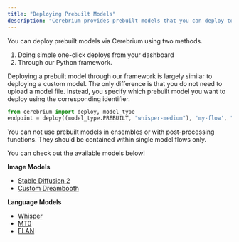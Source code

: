 ```yaml
---
title: "Deploying Prebuilt Models"
description: "Cerebrium provides prebuilt models that you can deploy to an API."
---
```


You can deploy prebuilt models via Cerebrium using two methods.
<ol>
<li>Doing simple one-click deploys from your dashboard</li>
<li> Through our Python framework. </li>
</ol>
Deploying a prebuilt model through our framework is largely similar to deploying a custom model. The only difference is that you do not need to upload a model file.
Instead, you specify which prebuilt model you want to deploy using the corresponding identifier.

```python Deploy a prebuilt Whisper Model
from cerebrium import deploy, model_type
endpoint = deploy((model_type.PREBUILT, "whisper-medium"), 'my-flow', "<API_KEY>")
```

<Note>
  You can not use prebuilt models in ensembles or with post-processing
  functions. They should be contained within single model flows only.
</Note>

You can check out the available models below!

**Image Models**

- [Stable Diffusion 2](/cerebrium/prebuilt-models/image-models/stable-diffusion-2)
- [Custom Dreambooth](/cerebrium/prebuilt-models/image-models/custom-dreambooth)

**Language Models**

- [Whisper](/cerebrium/prebuilt-models/language-models/whisper)
- [MT0](/cerebrium/prebuilt-models/language-models/mt0)
- [FLAN](/cerebrium/prebuilt-models/language-models/flanT5)
